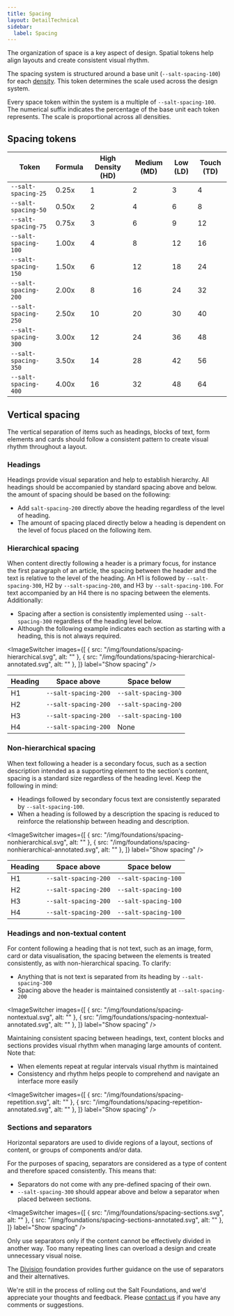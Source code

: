 ```yaml
---
title: Spacing
layout: DetailTechnical
sidebar:
  label: Spacing
---
```


The organization of space is a key aspect of design. Spatial tokens help align layouts and create consistent visual rhythm.

The spacing system is structured around a base unit (`--salt-spacing-100`) for each [density](density). This token determines the scale used across the design system.

Every space token within the system is a multiple of `--salt-spacing-100`. The numerical suffix indicates the percentage of the base unit each token represents. The scale is proportional across all densities.

## Spacing tokens

| Token                | Formula | High Density (HD) | Medium (MD) | Low (LD) | Touch (TD) |
| -------------------- | ------- | ----------------- | ----------- | -------- | ---------- |
| `--salt-spacing-25`  | 0.25x   | 1                 | 2           | 3        | 4          |
| `--salt-spacing-50`  | 0.50x   | 2                 | 4           | 6        | 8          |
| `--salt-spacing-75`  | 0.75x   | 3                 | 6           | 9        | 12         |
| `--salt-spacing-100` | 1.00x   | 4                 | 8           | 12       | 16         |
| `--salt-spacing-150` | 1.50x   | 6                 | 12          | 18       | 24         |
| `--salt-spacing-200` | 2.00x   | 8                 | 16          | 24       | 32         |
| `--salt-spacing-250` | 2.50x   | 10                | 20          | 30       | 40         |
| `--salt-spacing-300` | 3.00x   | 12                | 24          | 36       | 48         |
| `--salt-spacing-350` | 3.50x   | 14                | 28          | 42       | 56         |
| `--salt-spacing-400` | 4.00x   | 16                | 32          | 48       | 64         |

## Vertical spacing

The vertical separation of items such as headings, blocks of text, form elements and cards should follow a consistent pattern to create visual rhythm throughout a layout.

### Headings

Headings provide visual separation and help to establish hierarchy. All headings should be accompanied by standard spacing above and below. the amount of spacing should be based on the following:

- Add `salt-spacing-200` directly above the heading regardless of the level of heading.
- The amount of spacing placed directly below a heading is dependent on the level of focus placed on the following item.

### Hierarchical spacing

When content directly following a header is a primary focus, for instance the first paragraph of an article, the spacing between the header and the text is relative to the level of the heading. An H1 is followed by `--salt-spacing-300`, H2 by `--salt-spacing-200`, and H3 by `--salt-spacing-100`. For text accompanied by an H4 there is no spacing between the elements. Additionally:

- Spacing after a section is consistently implemented using `--salt-spacing-300` regardless of the heading level below.
- Although the following example indicates each section as starting with a heading, this is not always required.

<ImageSwitcher
  images={[
    { src: "/img/foundations/spacing-hierarchical.svg", alt: "" },
    { src: "/img/foundations/spacing-hierarchical-annotated.svg", alt: "" },
  ]}
  label="Show spacing"
/>

| Heading | Space above          | Space below          |
| ------- | -------------------- | -------------------- |
| H1      | `--salt-spacing-200` | `--salt-spacing-300` |
| H2      | `--salt-spacing-200` | `--salt-spacing-200` |
| H3      | `--salt-spacing-200` | `--salt-spacing-100` |
| H4      | `--salt-spacing-200` | None                 |

### Non-hierarchical spacing

When text following a header is a secondary focus, such as a section description intended as a supporting element to the section's content, spacing is a standard size regardless of the heading level. Keep the following in mind:

- Headings followed by secondary focus text are consistently separated by `--salt-spacing-100`.
- When a heading is followed by a description the spacing is reduced to reinforce the relationship between heading and description.

<ImageSwitcher
  images={[
    { src: "/img/foundations/spacing-nonhierarchical.svg", alt: "" },
    { src: "/img/foundations/spacing-nonhierarchical-annotated.svg", alt: "" },
  ]}
  label="Show spacing"
/>

| Heading | Space above          | Space below          |
| ------- | -------------------- | -------------------- |
| H1      | `--salt-spacing-200` | `--salt-spacing-100` |
| H2      | `--salt-spacing-200` | `--salt-spacing-100` |
| H3      | `--salt-spacing-200` | `--salt-spacing-100` |
| H4      | `--salt-spacing-200` | `--salt-spacing-100` |

### Headings and non-textual content

For content following a heading that is not text, such as an image, form, card or data visualisation, the spacing between the elements is treated consistently, as with non-hierarchical spacing. To clarify:

- Anything that is not text is separated from its heading by `--salt-spacing-300`
- Spacing above the header is maintained consistently at `--salt-spacing-200`

<ImageSwitcher
  images={[
    { src: "/img/foundations/spacing-nontextual.svg", alt: "" },
    { src: "/img/foundations/spacing-nontextual-annotated.svg", alt: "" },
  ]}
  label="Show spacing"
/>

Maintaining consistent spacing between headings, text, content blocks and sections provides visual rhythm when managing large amounts of content. Note that:

- When elements repeat at regular intervals visual rhythm is maintained
- Consistency and rhythm helps people to comprehend and navigate an interface more easily

<ImageSwitcher
  images={[
    { src: "/img/foundations/spacing-repetition.svg", alt: "" },
    { src: "/img/foundations/spacing-repetition-annotated.svg", alt: "" },
  ]}
  label="Show spacing"
/>

### Sections and separators

Horizontal separators are used to divide regions of a layout, sections of content, or groups of components and/or data.

For the purposes of spacing, separators are considered as a type of content and therefore spaced consistently. This means that:

- Separators do not come with any pre-defined spacing of their own.
- `--salt-spacing-300` should appear above and below a separator when placed between sections.

<ImageSwitcher
  images={[
    { src: "/img/foundations/spacing-sections.svg", alt: "" },
    { src: "/img/foundations/spacing-sections-annotated.svg", alt: "" },
  ]}
  label="Show spacing"
/>

Only use separators only if the content cannot be effectively divided in another way. Too many repeating lines can overload a design and create unnecessary visual noise.

The [Division](division) foundation provides further guidance on the use of separators and their alternatives.

<Callout title="Have some feedback?">

We're still in the process of rolling out the Salt Foundations, and we'd appreciate your thoughts and feedback. Please [contact us](../support-and-contributions/index) if you have any comments or suggestions.

</Callout>
